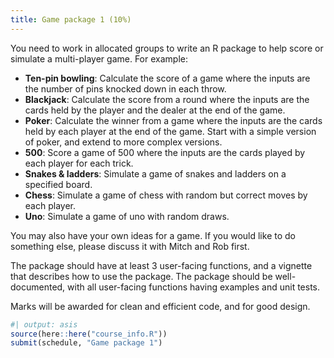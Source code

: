 ```yaml
---
title: Game package 1 (10%)
---
```


You need to work in allocated groups to write an R package to help score or simulate a multi-player game. For example:

* **Ten-pin bowling**: Calculate the score of a game where the inputs are the number of pins knocked down in each throw.
* **Blackjack**: Calculate the score from a round where the inputs are the cards held by the player and the dealer at the end of the game.
* **Poker**: Calculate the winner from a game where the inputs are the cards held by each player at the end of the game. Start with a simple version of poker, and extend to more complex versions.
* **500**: Score a game of 500 where the inputs are the cards played by each player for each trick.
* **Snakes & ladders**: Simulate a game of snakes and ladders on a specified board.
* **Chess**: Simulate a game of chess with random but correct moves by each player.
* **Uno**: Simulate a game of uno with random draws.

You may also have your own ideas for a game. If you would like to do something else, please discuss it with Mitch and Rob first.

The package should have at least 3 user-facing functions, and a vignette that describes how to use the package. The package should be well-documented, with all user-facing functions having examples and unit tests.

Marks will be awarded for clean and efficient code, and for good design.

```r
#| output: asis
source(here::here("course_info.R"))
submit(schedule, "Game package 1")
```
